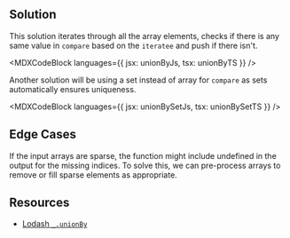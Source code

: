 

## Solution

This solution iterates through all the array elements, checks if there is any same value in `compare` based on the `iteratee` and push if there isn't.

<MDXCodeBlock languages={{ jsx: unionByJs, tsx: unionByTS }} />

Another solution will be using a set instead of array for `compare` as sets automatically ensures uniqueness.

<MDXCodeBlock languages={{ jsx: unionBySetJs, tsx: unionBySetTS }} />

## Edge Cases

If the input arrays are sparse, the function might include undefined in the output for the missing indices. To solve this, we can pre-process arrays to remove or fill sparse elements as appropriate.

## Resources

- [Lodash `_.unionBy`](https://lodash.com/docs/#unionBy)
